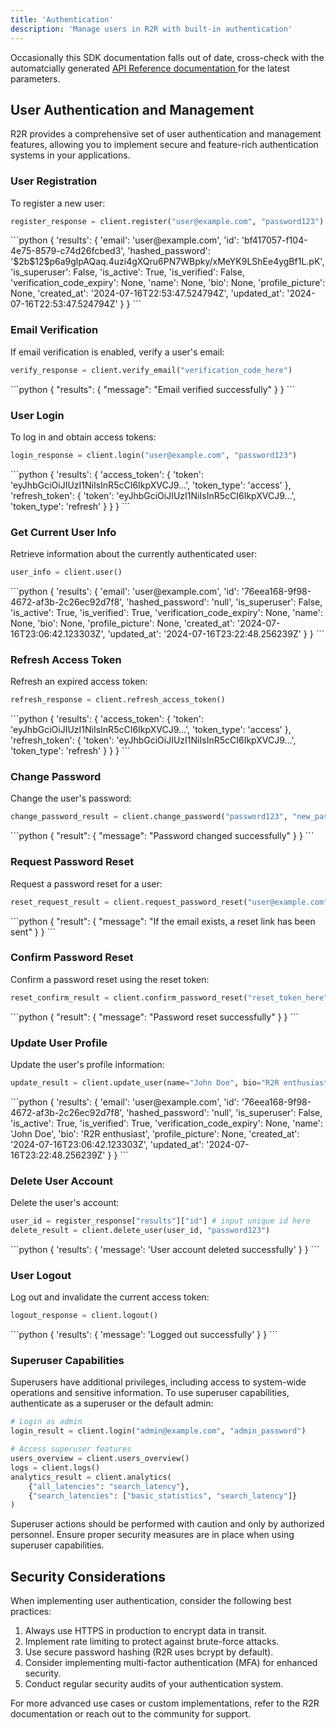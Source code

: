 ```yaml
---
title: 'Authentication'
description: 'Manage users in R2R with built-in authentication'
---
```


<Note>
Occasionally this SDK documentation falls out of date, cross-check with the automatcially generated <a href="/api-reference/introduction"> API Reference documentation </a> for the latest parameters.
</Note>


## User Authentication and Management

R2R provides a comprehensive set of user authentication and management features, allowing you to implement secure and feature-rich authentication systems in your applications.

### User Registration

To register a new user:

```python
register_response = client.register("user@example.com", "password123")
```

<AccordionGroup>
  <Accordion title="Response">
    <ResponseField name="response" type="dict">
      ```python
      {
        'results': {
          'email': 'user@example.com',
          'id': 'bf417057-f104-4e75-8579-c74d26fcbed3',
          'hashed_password': '$2b$12$p6a9glpAQaq.4uzi4gXQru6PN7WBpky/xMeYK9LShEe4ygBf1L.pK',
          'is_superuser': False,
          'is_active': True,
          'is_verified': False,
          'verification_code_expiry': None,
          'name': None,
          'bio': None,
          'profile_picture': None,
          'created_at': '2024-07-16T22:53:47.524794Z',
          'updated_at': '2024-07-16T22:53:47.524794Z'
        }
      }
      ```
    </ResponseField>
  </Accordion>
</AccordionGroup>

### Email Verification

If email verification is enabled, verify a user's email:

```python
verify_response = client.verify_email("verification_code_here")
```

<AccordionGroup>
  <Accordion title="Response">
    <ResponseField name="response" type="dict">
      ```python
      {
        "results": {
          "message": "Email verified successfully"
        }
      }
      ```
    </ResponseField>
  </Accordion>
</AccordionGroup>

### User Login

To log in and obtain access tokens:

```python
login_response = client.login("user@example.com", "password123")
```

<AccordionGroup>
  <Accordion title="Response">
    <ResponseField name="response" type="dict">
      ```python
      {
        'results': {
          'access_token': {
            'token': 'eyJhbGciOiJIUzI1NiIsInR5cCI6IkpXVCJ9...',
            'token_type': 'access'
          },
          'refresh_token': {
            'token': 'eyJhbGciOiJIUzI1NiIsInR5cCI6IkpXVCJ9...',
            'token_type': 'refresh'
          }
        }
      }
      ```
    </ResponseField>
  </Accordion>
</AccordionGroup>

### Get Current User Info

Retrieve information about the currently authenticated user:

```python
user_info = client.user()
```

<AccordionGroup>
  <Accordion title="Response">
    <ResponseField name="response" type="dict">
      ```python
      {
        'results': {
          'email': 'user@example.com',
          'id': '76eea168-9f98-4672-af3b-2c26ec92d7f8',
          'hashed_password': 'null',
          'is_superuser': False,
          'is_active': True,
          'is_verified': True,
          'verification_code_expiry': None,
          'name': None,
          'bio': None,
          'profile_picture': None,
          'created_at': '2024-07-16T23:06:42.123303Z',
          'updated_at': '2024-07-16T23:22:48.256239Z'
        }
      }
      ```
    </ResponseField>
  </Accordion>
</AccordionGroup>

### Refresh Access Token

Refresh an expired access token:

```python
refresh_response = client.refresh_access_token()
```

<AccordionGroup>
  <Accordion title="Response">
    <ResponseField name="response" type="dict">
      ```python
      {
        'results': {
          'access_token': {
            'token': 'eyJhbGciOiJIUzI1NiIsInR5cCI6IkpXVCJ9...',
            'token_type': 'access'
          },
          'refresh_token': {
            'token': 'eyJhbGciOiJIUzI1NiIsInR5cCI6IkpXVCJ9...',
            'token_type': 'refresh'
          }
        }
      }
      ```
    </ResponseField>
  </Accordion>
</AccordionGroup>

### Change Password

Change the user's password:

```python
change_password_result = client.change_password("password123", "new_password")
```

<AccordionGroup>
  <Accordion title="Response">
    <ResponseField name="response" type="dict">
      ```python
      {
        "result": {
          "message": "Password changed successfully"
        }
      }
      ```
    </ResponseField>
  </Accordion>
</AccordionGroup>

### Request Password Reset

Request a password reset for a user:

```python
reset_request_result = client.request_password_reset("user@example.com")
```

<AccordionGroup>
  <Accordion title="Response">
    <ResponseField name="response" type="dict">
      ```python
      {
        "result": {
          "message": "If the email exists, a reset link has been sent"
        }
      }
      ```
    </ResponseField>
  </Accordion>
</AccordionGroup>

### Confirm Password Reset

Confirm a password reset using the reset token:

```python
reset_confirm_result = client.confirm_password_reset("reset_token_here", "new_password")
```

<AccordionGroup>
  <Accordion title="Response">
    <ResponseField name="response" type="dict">
      ```python
      {
        "result": {
          "message": "Password reset successfully"
        }
      }
      ```
    </ResponseField>
  </Accordion>
</AccordionGroup>

### Update User Profile

Update the user's profile information:

```python
update_result = client.update_user(name="John Doe", bio="R2R enthusiast")
```

<AccordionGroup>
  <Accordion title="Response">
    <ResponseField name="response" type="dict">
      ```python
      {
        'results': {
          'email': 'user@example.com',
          'id': '76eea168-9f98-4672-af3b-2c26ec92d7f8',
          'hashed_password': 'null',
          'is_superuser': False,
          'is_active': True,
          'is_verified': True,
          'verification_code_expiry': None,
          'name': 'John Doe',
          'bio': 'R2R enthusiast',
          'profile_picture': None,
          'created_at': '2024-07-16T23:06:42.123303Z',
          'updated_at': '2024-07-16T23:22:48.256239Z'
        }
      }
      ```
    </ResponseField>
  </Accordion>
</AccordionGroup>

### Delete User Account

Delete the user's account:

```python
user_id = register_response["results"]["id"] # input unique id here
delete_result = client.delete_user(user_id, "password123")
```

<AccordionGroup>
  <Accordion title="Response">
    <ResponseField name="response" type="dict">
      ```python
      {
        'results': {
          'message': 'User account deleted successfully'
        }
      }
      ```
    </ResponseField>
  </Accordion>
</AccordionGroup>

### User Logout

Log out and invalidate the current access token:

```python
logout_response = client.logout()
```

<AccordionGroup>
  <Accordion title="Response">
    <ResponseField name="response" type="dict">
      ```python
      {
        'results': {
          'message': 'Logged out successfully'
        }
      }
      ```
    </ResponseField>
  </Accordion>
</AccordionGroup>

### Superuser Capabilities

Superusers have additional privileges, including access to system-wide operations and sensitive information. To use superuser capabilities, authenticate as a superuser or the default admin:

```python
# Login as admin
login_result = client.login("admin@example.com", "admin_password")

# Access superuser features
users_overview = client.users_overview()
logs = client.logs()
analytics_result = client.analytics(
    {"all_latencies": "search_latency"},
    {"search_latencies": ["basic_statistics", "search_latency"]}
)
```

<Note>
Superuser actions should be performed with caution and only by authorized personnel. Ensure proper security measures are in place when using superuser capabilities.
</Note>

## Security Considerations

When implementing user authentication, consider the following best practices:

1. Always use HTTPS in production to encrypt data in transit.
2. Implement rate limiting to protect against brute-force attacks.
3. Use secure password hashing (R2R uses bcrypt by default).
4. Consider implementing multi-factor authentication (MFA) for enhanced security.
5. Conduct regular security audits of your authentication system.

For more advanced use cases or custom implementations, refer to the R2R documentation or reach out to the community for support.
